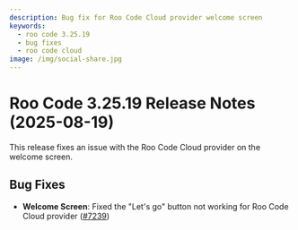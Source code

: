```yaml
---
description: Bug fix for Roo Code Cloud provider welcome screen
keywords:
  - roo code 3.25.19
  - bug fixes
  - roo code cloud
image: /img/social-share.jpg
---
```


# Roo Code 3.25.19 Release Notes (2025-08-19)

This release fixes an issue with the Roo Code Cloud provider on the welcome screen.

## Bug Fixes

* **Welcome Screen**: Fixed the "Let's go" button not working for Roo Code Cloud provider ([#7239](https://github.com/RooCodeInc/Roo-Code/pull/7239))